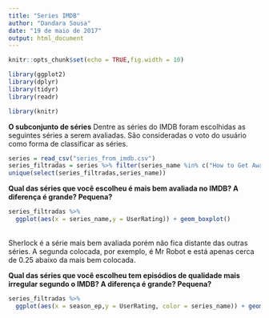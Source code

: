```yaml
---
title: "Series IMDB"
author: "Dandara Sousa"
date: "19 de maio de 2017"
output: html_document
---
```


```r
knitr::opts_chunk$set(echo = TRUE,fig.width = 10)

```


```r
library(ggplot2)
library(dplyr)
library(tidyr)
library(readr)

library(knitr)
```
**O subconjunto de séries**
Dentre as séries do IMDB foram escolhidas as seguintes séries a serem avaliadas. São consideradas o voto do usuário como forma de classificar as séries.
```r
series = read_csv("series_from_imdb.csv")
series_filtradas = series %>% filter(series_name %in% c("How to Get Away with Murder", "Mr Robot","Orphan Black","Sherlock"))
unique(select(series_filtradas,series_name))

```

**Qual das séries que você escolheu é mais bem avaliada no IMDB? A diferença é grande? Pequena? **
```r
series_filtradas %>%
  ggplot(aes(x = series_name,y = UserRating)) + geom_boxplot()
```
</br>Sherlock é a série mais bem avaliada porém não fica distante das outras séries. A segunda colocada, por exemplo, é Mr Robot e está apenas cerca de 0.25 abaixo da mais bem colocada.

**Qual das séries que você escolheu tem episódios de qualidade mais irregular segundo o IMDB? A diferença é grande? Pequena?**

```r
series_filtradas %>%
  ggplot(aes(x = season_ep,y = UserRating, color = series_name)) + geom_line() + facet_grid(series_name~season)
```